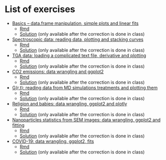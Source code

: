 # List of exercises

- [Basics – data.frame manipulation, simple plots and linear fits](Exo/plot0/exercise.html) 
    - <a href="Exo/plot0/exo.Rmd" download target="_blank">Rmd</a>
    - [Solution](Exo/plot0/solution.html) (only available after the correction is done in class)
- [Spectroscopic data: reading data, plotting and stacking curves](Exo/spectro/exercise.html) 
    - <a href="Exo/spectro/exo.Rmd" download target="_blank">Rmd</a>
    - [Solution](Exo/spectro/solution.html) (only available after the correction is done in class)
- [TGA data: loading a complicated text file, derivative and plotting](Exo/tga/exercise.html) 
    - <a href="Exo/tga/exo.Rmd" download target="_blank">Rmd</a>
    - [Solution](Exo/tga/solution.html) (only available after the correction is done in class)
- [CO2 emissions: data wrangling and ggplot2](Exo/co2/exercise.html) 
    - <a href="Exo/co2/exo.Rmd" download target="_blank">Rmd</a>
    - [Solution](Exo/co2/solution.html) (only available after the correction is done in class)
- [G(r,t): reading data from MD simulations treatments and plotting them](Exo/Grt/exercise.html) 
    - <a href="Exo/Grt/exo.Rmd" download target="_blank">Rmd</a>
    - [Solution](Exo/Grt/solution.html) (only available after the correction is done in class)
- [Religion and babies: data wrangling, ggplot2 and plotly](Exo/religion_babies/exercise.html) 
    - <a href="Exo/religion_babies/exo.Rmd" download target="_blank">Rmd</a>
    - [Solution](Exo/religion_babies/solution.html) (only available after the correction is done in class)
- [Nanoparticles statistics from SEM images: data wrangling, ggplot2 and fitting](Exo/SEM_particles/exercise.html) 
    - <a href="Exo/SEM_particles/exo.Rmd" download target="_blank">Rmd</a>
    - [Solution](Exo/SEM_particles/solution.html) (only available after the correction is done in class)
- [COVID-19: data wrangling, ggplot2, fits](Exo/covid/exercise.html) 
    - <a href="Exo/covid/exo.Rmd" download target="_blank">Rmd</a>
    - [Solution](Exo/covid/solution.html) (only available after the correction is done in class)





